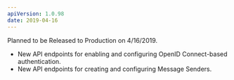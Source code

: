 ```yaml
---
apiVersion: 1.0.98
date: 2019-04-16
---
```


Planned to be Released to Production on 4/16/2019.

- New API endpoints for enabling and configuring OpenID Connect-based authentication.
- New API endpoints for creating and configuring Message Senders.
